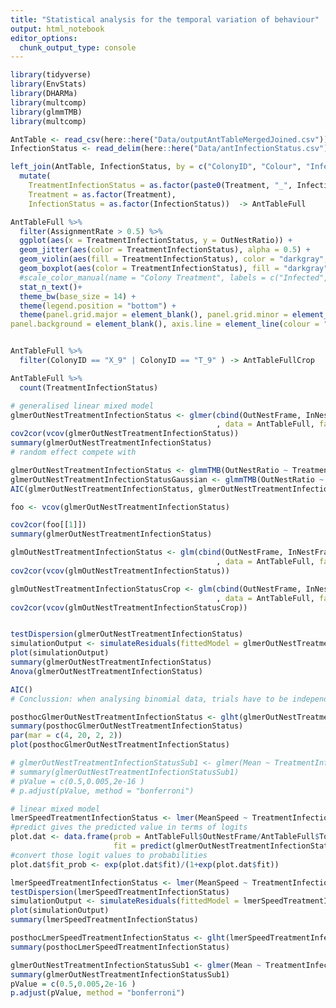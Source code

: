 ```yaml
---
title: "Statistical analysis for the temporal variation of behaviour"
output: html_notebook
editor_options: 
  chunk_output_type: console
---
```

 
```r
library(tidyverse)
library(EnvStats)
library(DHARMa)
library(multcomp)
library(glmmTMB)
library(multcomp)
```

```r
AntTable <- read_csv(here::here("Data/outputAntTableMergedJoined.csv"))
InfectionStatus <- read_delim(here::here("Data/antInfectionStatus.csv"), delim = ";")
```

```r
left_join(AntTable, InfectionStatus, by = c("ColonyID", "Colour", "InfectionStatus", "InfectionLoad", "Treatment")) %>% 
  mutate(
    TreatmentInfectionStatus = as.factor(paste0(Treatment, "_", InfectionStatus)),
    Treatment = as.factor(Treatment),
    InfectionStatus = as.factor(InfectionStatus))  -> AntTableFull
```

```r
AntTableFull %>% 
  filter(AssignmentRate > 0.5) %>% 
  ggplot(aes(x = TreatmentInfectionStatus, y = OutNestRatio)) +
  geom_jitter(aes(color = TreatmentInfectionStatus), alpha = 0.5) +
  geom_violin(aes(fill = TreatmentInfectionStatus), color = "darkgray", lwd=0.3, alpha = 0.4) +
  geom_boxplot(aes(color = TreatmentInfectionStatus), fill = "darkgray", alpha = 0.7, outlier.shape = NA, width=0.05) +
  #scale_color_manual(name = "Colony Treatment", labels = c("Infected", "Mixed"), values = c("T" = "#D95319", "X" = "#7E2F8E")) +
  stat_n_text()+
  theme_bw(base_size = 14) +
  theme(legend.position = "bottom") +
  theme(panel.grid.major = element_blank(), panel.grid.minor = element_blank(),
panel.background = element_blank(), axis.line = element_line(colour = "black"))


AntTableFull %>% 
  filter(ColonyID == "X_9" | ColonyID == "T_9" ) -> AntTableFullCrop

AntTableFull %>% 
  count(TreatmentInfectionStatus)
```

```r
# generalised linear mixed model
glmerOutNestTreatmentInfectionStatus <- glmer(cbind(OutNestFrame, InNestFrame) ~ TreatmentInfectionStatus + (1| ColonyID)
                                              , data = AntTableFull, family = binomial())
cov2cor(vcov(glmerOutNestTreatmentInfectionStatus))
summary(glmerOutNestTreatmentInfectionStatus)
# random effect compete with 

glmerOutNestTreatmentInfectionStatus <- glmmTMB(OutNestRatio ~ TreatmentInfectionStatus + (1| ColonyID), data = AntTableFull, family = beta_family())
glmerOutNestTreatmentInfectionStatusGaussian <- glmmTMB(OutNestRatio ~ TreatmentInfectionStatus + (1| ColonyID), data = AntTableFull, family = gaussian())
AIC(glmerOutNestTreatmentInfectionStatus, glmerOutNestTreatmentInfectionStatusGaussian)

foo <- vcov(glmerOutNestTreatmentInfectionStatus)

cov2cor(foo[[1]])
summary(glmerOutNestTreatmentInfectionStatus)

glmOutNestTreatmentInfectionStatus <- glm(cbind(OutNestFrame, InNestFrame) ~ TreatmentInfectionStatus + ColonyID
                                              , data = AntTableFull, family = binomial())
cov2cor(vcov(glmOutNestTreatmentInfectionStatus))

glmOutNestTreatmentInfectionStatusCrop <- glm(cbind(OutNestFrame, InNestFrame) ~ TreatmentInfectionStatus
                                              , data = AntTableFull, family = binomial())
cov2cor(vcov(glmOutNestTreatmentInfectionStatusCrop))


testDispersion(glmerOutNestTreatmentInfectionStatus)
simulationOutput <- simulateResiduals(fittedModel = glmerOutNestTreatmentInfectionStatus, plot = F)
plot(simulationOutput)
summary(glmerOutNestTreatmentInfectionStatus)
Anova(glmerOutNestTreatmentInfectionStatus)

AIC()
# Conclussion: when analysing binomial data, trials have to be independent (which is not the case for the frames, autocorrelation). 

posthocGlmerOutNestTreatmentInfectionStatus <- glht(glmerOutNestTreatmentInfectionStatus, linfct = mcp(TreatmentInfectionStatus = "Tukey"))
summary(posthocGlmerOutNestTreatmentInfectionStatus)
par(mar = c(4, 20, 2, 2))
plot(posthocGlmerOutNestTreatmentInfectionStatus)

# glmerOutNestTreatmentInfectionStatusSub1 <- glmer(Mean ~ TreatmentInfectionStatus + (1|ColonyID), data = subset(AntTableFull, TreatmentInfectionStatus == "X_uninfected" | TreatmentInfectionStatus == "X_infected"), family = binomial())
# summary(glmerOutNestTreatmentInfectionStatusSub1)
# pValue = c(0.5,0.005,2e-16 )
# p.adjust(pValue, method = "bonferroni")

```

```r
# linear mixed model
lmerSpeedTreatmentInfectionStatus <- lmer(MeanSpeed ~ TreatmentInfectionStatus + (1|ColonyID), data = AntTableFull)
#predict gives the predicted value in terms of logits
plot.dat <- data.frame(prob = AntTableFull$OutNestFrame/AntTableFull$TotalFrame,
                       fit = predict(glmerOutNestTreatmentInfectionStatusSub1, menarche))
#convert those logit values to probabilities
plot.dat$fit_prob <- exp(plot.dat$fit)/(1+exp(plot.dat$fit))

lmerSpeedTreatmentInfectionStatus <- lmer(MeanSpeed ~ TreatmentInfectionStatus + (1|ColonyID), data = AntTableFull,)
testDispersion(lmerSpeedTreatmentInfectionStatus)
simulationOutput <- simulateResiduals(fittedModel = lmerSpeedTreatmentInfectionStatus, plot = F)
plot(simulationOutput)
summary(lmerSpeedTreatmentInfectionStatus)

posthocLmerSpeedTreatmentInfectionStatus <- glht(lmerSpeedTreatmentInfectionStatus, linfct = mcp(TreatmentInfectionStatus = "Tukey"))
summary(posthocLmerSpeedTreatmentInfectionStatus)

glmerOutNestTreatmentInfectionStatusSub1 <- glmer(Mean ~ TreatmentInfectionStatus + (1|ColonyID), data = subset(AntTableFull, TreatmentInfectionStatus == "X_uninfected" | TreatmentInfectionStatus == "X_infected"), family = binomial())
summary(glmerOutNestTreatmentInfectionStatusSub1)
pValue = c(0.5,0.005,2e-16 )
p.adjust(pValue, method = "bonferroni")

```

